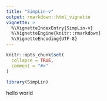 ```yaml
---
title: "SimpLin-v"
output: rmarkdown::html_vignette
vignette: >
  %\VignetteIndexEntry{SimpLin-v}
  %\VignetteEngine{knitr::rmarkdown}
  %\VignetteEncoding{UTF-8}
---
```


```r
knitr::opts_chunk$set(
  collapse = TRUE,
  comment = "#>"
)
```

```r
library(SimpLin)
```

hello world